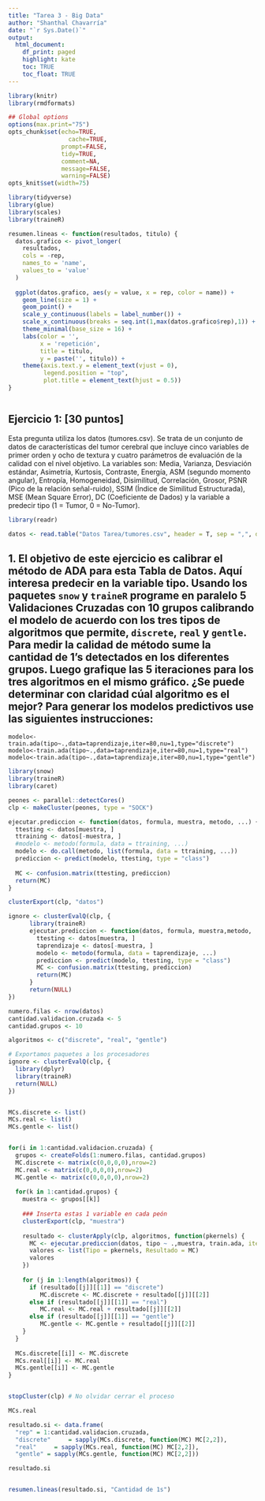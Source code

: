 ```yaml
---
title: "Tarea 3 - Big Data"
author: "Shanthal Chavarría"
date: "`r Sys.Date()`"
output:
  html_document: 
    df_print: paged 
    highlight: kate
    toc: TRUE
    toc_float: TRUE
---
```



```r
library(knitr)
library(rmdformats)

## Global options
options(max.print="75")
opts_chunk$set(echo=TRUE,
	             cache=TRUE,
               prompt=FALSE,
               tidy=TRUE,
               comment=NA,
               message=FALSE,
               warning=FALSE)
opts_knit$set(width=75)
```

```r
library(tidyverse)
library(glue)
library(scales)
library(traineR)

resumen.lineas <- function(resultados, titulo) {
  datos.grafico <- pivot_longer(
    resultados,
    cols = -rep,
    names_to = 'name',
    values_to = 'value'
  )
  
  ggplot(datos.grafico, aes(y = value, x = rep, color = name)) +
    geom_line(size = 1) +
    geom_point() +
    scale_y_continuous(labels = label_number()) +
    scale_x_continuous(breaks = seq.int(1,max(datos.grafico$rep),1)) +
    theme_minimal(base_size = 16) +
    labs(color = '',
         x = 'repetición',
         title = titulo,
         y = paste('', titulo)) +
    theme(axis.text.y = element_text(vjust = 0),
          legend.position = "top",
          plot.title = element_text(hjust = 0.5))
}



```

## Ejercicio 1: [30 puntos] 
Esta pregunta utiliza los datos (tumores.csv). Se trata de un conjunto de datos de características del tumor cerebral que incluye cinco variables de primer orden y ocho de textura y cuatro parámetros de evaluación de la calidad con el nivel objetivo. La variables son: Media, Varianza, Desviación estándar, Asimetría, Kurtosis, Contraste, Energía, ASM (segundo momento angular), Entropía, Homogeneidad, Disimilitud, Correlación, Grosor, PSNR (Pico de la relación señal-ruido), SSIM (Índice de Similitud Estructurada), MSE (Mean Square Error), DC (Coeficiente de Dados) y la variable a predecir tipo (1 = Tumor, 0 = No-Tumor).

```r
library(readr)

datos <- read.table("Datos Tarea/tumores.csv", header = T, sep = ",", dec = ".", stringsAsFactors = T)[,-1]


```

## 1. El objetivo de este ejercicio es calibrar el método de ADA para esta Tabla de Datos. Aquí interesa predecir en la variable tipo. Usando los paquetes `snow` y `traineR` programe en paralelo 5 Validaciones Cruzadas con 10 grupos calibrando el modelo de acuerdo con los tres tipos de algoritmos que permite, `discrete`, `real` y `gentle`. Para medir la calidad de método sume la cantidad de 1’s detectados en los diferentes grupos. Luego grafique las 5 iteraciones para los tres algoritmos en el mismo gráfico. ¿Se puede determinar con claridad cúal algoritmo es el mejor? Para generar los modelos predictivos use las siguientes instrucciones:

`modelo<-train.ada(tipo~.,data=taprendizaje,iter=80,nu=1,type="discrete")`
`modelo<-train.ada(tipo~.,data=taprendizaje,iter=80,nu=1,type="real")`
`modelo<-train.ada(tipo~.,data=taprendizaje,iter=80,nu=1,type="gentle")`

```r
library(snow)
library(traineR)
library(caret)

peones <- parallel::detectCores()
clp <- makeCluster(peones, type = "SOCK")

ejecutar.prediccion <- function(datos, formula, muestra, metodo, ...) {
  ttesting <- datos[muestra, ]
  ttraining <- datos[-muestra, ]
  #modelo <- metodo(formula, data = ttraining, ...)
  modelo <- do.call(metodo, list(formula, data = ttraining, ...))
  prediccion <- predict(modelo, ttesting, type = "class")
  
  MC <- confusion.matrix(ttesting, prediccion)
  return(MC)
}

clusterExport(clp, "datos")   

ignore <- clusterEvalQ(clp, {
      library(traineR)
      ejecutar.prediccion <- function(datos, formula, muestra,metodo, ...) {
        ttesting <- datos[muestra, ]
        taprendizaje <- datos[-muestra, ]
        modelo <- metodo(formula, data = taprendizaje, ...)
        prediccion <- predict(modelo, ttesting, type = "class")
        MC <- confusion.matrix(ttesting, prediccion)
        return(MC)
      }
      return(NULL)
})

```

```r
numero.filas <- nrow(datos)
cantidad.validacion.cruzada <- 5
cantidad.grupos <- 10

algoritmos <- c("discrete", "real", "gentle")

# Exportamos paquetes a los procesadores
ignore <- clusterEvalQ(clp, {
  library(dplyr)
  library(traineR)
  return(NULL)
})


MCs.discrete <- list()
MCs.real <- list()
MCs.gentle <- list()


for(i in 1:cantidad.validacion.cruzada) {
  grupos <- createFolds(1:numero.filas, cantidad.grupos)
  MC.discrete <- matrix(c(0,0,0,0),nrow=2)
  MC.real <- matrix(c(0,0,0,0),nrow=2)
  MC.gentle <- matrix(c(0,0,0,0),nrow=2)
  
  for(k in 1:cantidad.grupos) {
    muestra <- grupos[[k]]
            
    ### Inserta estas 1 variable en cada peón
    clusterExport(clp, "muestra")
    
    resultado <- clusterApply(clp, algoritmos, function(pkernels) {
      MC <- ejecutar.prediccion(datos, tipo ~ .,muestra, train.ada, iter = 20 , nu = 1, type = pkernels)
      valores <- list(Tipo = pkernels, Resultado = MC)
      valores
    })
    
    for (j in 1:length(algoritmos)) {
      if (resultado[[j]][[1]] == "discrete") 
         MC.discrete <- MC.discrete + resultado[[j]][[2]] 
      else if (resultado[[j]][[1]] == "real")
         MC.real <- MC.real + resultado[[j]][[2]] 
      else if (resultado[[j]][[1]] == "gentle")
         MC.gentle <- MC.gentle + resultado[[j]][[2]] 
    }
  }
      
  MCs.discrete[[i]] <- MC.discrete
  MCs.real[[i]] <- MC.real
  MCs.gentle[[i]] <- MC.gentle
}


stopCluster(clp) # No olvidar cerrar el proceso

MCs.real
```

```r
resultado.si <- data.frame(
  "rep" = 1:cantidad.validacion.cruzada,
  "discrete"     = sapply(MCs.discrete, function(MC) MC[2,2]),
  "real"     = sapply(MCs.real, function(MC) MC[2,2]),
  "gentle" = sapply(MCs.gentle, function(MC) MC[2,2]))

resultado.si


resumen.lineas(resultado.si, "Cantidad de 1s")
```

